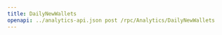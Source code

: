 ---
title: DailyNewWallets
openapi: ../analytics-api.json post /rpc/Analytics/DailyNewWallets
---
